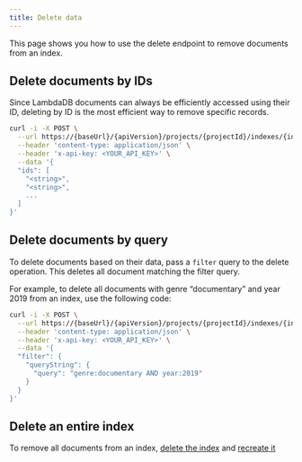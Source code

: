 ```yaml
---
title: Delete data
---
```


This page shows you how to use the delete endpoint to remove documents from an index.

## Delete documents by IDs

Since LambdaDB documents can always be efficiently accessed using their ID,
deleting by ID is the most efficient way to remove specific records.

```bash
curl -i -X POST \
  --url https://{baseUrl}/{apiVersion}/projects/{projectId}/indexes/{indexName}/docs/delete \
  --header 'content-type: application/json' \
  --header 'x-api-key: <YOUR_API_KEY>' \
  --data '{
  "ids": [
    "<string>",
    "<string>",
    ...
  ]
}'
```

## Delete documents by query

To delete documents based on their data, pass a `filter` query to the delete operation.
This deletes all document matching the filter query.

For example, to delete all documents with genre “documentary” and year 2019 from an index, use the following code:

```bash
curl -i -X POST \
  --url https://{baseUrl}/{apiVersion}/projects/{projectId}/indexes/{indexName}/docs/delete \
  --header 'content-type: application/json' \
  --header 'x-api-key: <YOUR_API_KEY>' \
  --data '{
  "filter": {
    "queryString": {
      "query": "genre:documentary AND year:2019"
    }
  }
}'
```

## Delete an entire index

To remove all documents from an index,
[delete the index](/guides/indexes/manage-indexes#delete-an-index) and
[recreate it](/guides/indexes/create-an-index)
